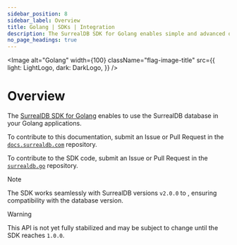 ```yaml
---
sidebar_position: 8
sidebar_label: Overview
title: Golang | SDKs | Integration
description: The SurrealDB SDK for Golang enables simple and advanced querying of a remote or embedded database.
no_page_headings: true
---
```



<Image
    alt="Golang"
    width={100}
    className="flag-image-title"
    src={{
        light: LightLogo,
        dark: DarkLogo,
    }}
/>

# Overview

The [SurrealDB SDK for Golang](https://pkg.go.dev/github.com/surrealdb/surrealdb.go) enables to use the SurrealDB database in your Golang applications.

To contribute to this documentation, submit an Issue or Pull Request in the [`docs.surrealdb.com`](https://github.com/surrealdb/docs.surrealdb.com) repository.

To contribute to the SDK code, submit an Issue or Pull Request in the [`surrealdb.go`](https://github.com/surrealdb/surrealdb.go) repository.

> [!NOTE]
> The SDK works seamlessly with SurrealDB versions `v2.0.0` to <Version />, ensuring compatibility with the database version.

> [!WARNING]
> This API is not yet fully stabilized and may be subject to change until the SDK reaches `1.0.0`.
